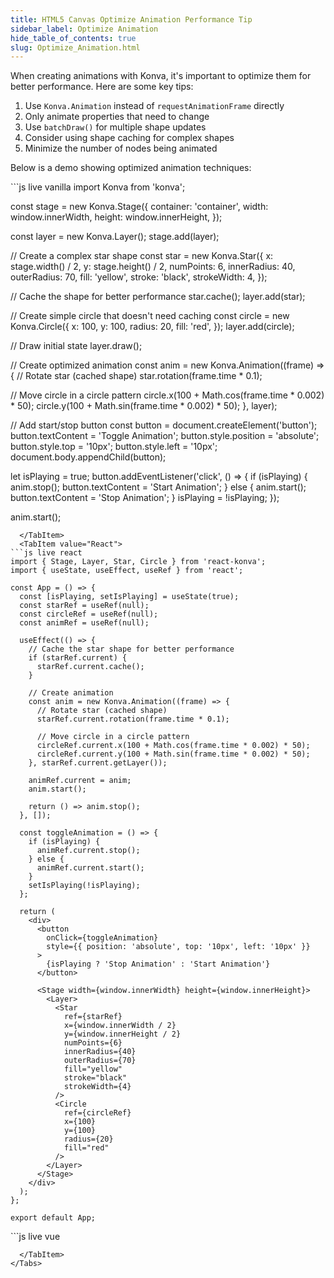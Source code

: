 ```yaml
---
title: HTML5 Canvas Optimize Animation Performance Tip
sidebar_label: Optimize Animation
hide_table_of_contents: true
slug: Optimize_Animation.html
---
```


When creating animations with Konva, it's important to optimize them for better performance.
Here are some key tips:

1. Use `Konva.Animation` instead of `requestAnimationFrame` directly
2. Only animate properties that need to change
3. Use `batchDraw()` for multiple shape updates
4. Consider using shape caching for complex shapes
5. Minimize the number of nodes being animated

Below is a demo showing optimized animation techniques:


<Tabs>
  <TabItem value="Vanilla" default>
```js live vanilla
import Konva from 'konva';

const stage = new Konva.Stage({
  container: 'container',
  width: window.innerWidth,
  height: window.innerHeight,
});

const layer = new Konva.Layer();
stage.add(layer);

// Create a complex star shape
const star = new Konva.Star({
  x: stage.width() / 2,
  y: stage.height() / 2,
  numPoints: 6,
  innerRadius: 40,
  outerRadius: 70,
  fill: 'yellow',
  stroke: 'black',
  strokeWidth: 4,
});

// Cache the shape for better performance
star.cache();
layer.add(star);

// Create simple circle that doesn't need caching
const circle = new Konva.Circle({
  x: 100,
  y: 100,
  radius: 20,
  fill: 'red',
});
layer.add(circle);

// Draw initial state
layer.draw();

// Create optimized animation
const anim = new Konva.Animation((frame) => {
  // Rotate star (cached shape)
  star.rotation(frame.time * 0.1);
  
  // Move circle in a circle pattern
  circle.x(100 + Math.cos(frame.time * 0.002) * 50);
  circle.y(100 + Math.sin(frame.time * 0.002) * 50);
}, layer);

// Add start/stop button
const button = document.createElement('button');
button.textContent = 'Toggle Animation';
button.style.position = 'absolute';
button.style.top = '10px';
button.style.left = '10px';
document.body.appendChild(button);

let isPlaying = true;
button.addEventListener('click', () => {
  if (isPlaying) {
    anim.stop();
    button.textContent = 'Start Animation';
  } else {
    anim.start();
    button.textContent = 'Stop Animation';
  }
  isPlaying = !isPlaying;
});

anim.start();
```
  </TabItem>
  <TabItem value="React">
```js live react
import { Stage, Layer, Star, Circle } from 'react-konva';
import { useState, useEffect, useRef } from 'react';

const App = () => {
  const [isPlaying, setIsPlaying] = useState(true);
  const starRef = useRef(null);
  const circleRef = useRef(null);
  const animRef = useRef(null);

  useEffect(() => {
    // Cache the star shape for better performance
    if (starRef.current) {
      starRef.current.cache();
    }

    // Create animation
    const anim = new Konva.Animation((frame) => {
      // Rotate star (cached shape)
      starRef.current.rotation(frame.time * 0.1);
      
      // Move circle in a circle pattern
      circleRef.current.x(100 + Math.cos(frame.time * 0.002) * 50);
      circleRef.current.y(100 + Math.sin(frame.time * 0.002) * 50);
    }, starRef.current.getLayer());

    animRef.current = anim;
    anim.start();

    return () => anim.stop();
  }, []);

  const toggleAnimation = () => {
    if (isPlaying) {
      animRef.current.stop();
    } else {
      animRef.current.start();
    }
    setIsPlaying(!isPlaying);
  };

  return (
    <div>
      <button
        onClick={toggleAnimation}
        style={{ position: 'absolute', top: '10px', left: '10px' }}
      >
        {isPlaying ? 'Stop Animation' : 'Start Animation'}
      </button>
      
      <Stage width={window.innerWidth} height={window.innerHeight}>
        <Layer>
          <Star
            ref={starRef}
            x={window.innerWidth / 2}
            y={window.innerHeight / 2}
            numPoints={6}
            innerRadius={40}
            outerRadius={70}
            fill="yellow"
            stroke="black"
            strokeWidth={4}
          />
          <Circle
            ref={circleRef}
            x={100}
            y={100}
            radius={20}
            fill="red"
          />
        </Layer>
      </Stage>
    </div>
  );
};

export default App;
```
  </TabItem>
  <TabItem value="Vue">
```js live vue
<template>
  <div>
    <button
      @click="toggleAnimation"
      style="position: absolute; top: 10px; left: 10px"
    >
      {{ isPlaying ? 'Stop Animation' : 'Start Animation' }}
    </button>
    
    <v-stage :config="stageSize">
      <v-layer ref="layerRef">
        <v-star
          ref="starRef"
          :config="starConfig"
        />
        <v-circle
          ref="circleRef"
          :config="circleConfig"
        />
      </v-layer>
    </v-stage>
  </div>
</template>

<script setup>
import { ref, onMounted, onUnmounted } from 'vue';
import Konva from 'konva';

const stageSize = {
  width: window.innerWidth,
  height: window.innerHeight
};

const starConfig = {
  x: window.innerWidth / 2,
  y: window.innerHeight / 2,
  numPoints: 6,
  innerRadius: 40,
  outerRadius: 70,
  fill: 'yellow',
  stroke: 'black',
  strokeWidth: 4
};

const circleConfig = ref({
  x: 100,
  y: 100,
  radius: 20,
  fill: 'red'
});

const layerRef = ref(null);
const starRef = ref(null);
const circleRef = ref(null);
const isPlaying = ref(true);
let anim = null;

onMounted(() => {
  // Cache the star shape for better performance
  starRef.value.getNode().cache();

  // Create animation
  anim = new Konva.Animation((frame) => {
    // Rotate star (cached shape)
    starRef.value.getNode().rotation(frame.time * 0.1);
    
    // Move circle in a circle pattern
    const circle = circleRef.value.getNode();
    circle.x(100 + Math.cos(frame.time * 0.002) * 50);
    circle.y(100 + Math.sin(frame.time * 0.002) * 50);
  }, layerRef.value.getNode());

  anim.start();
});

onUnmounted(() => {
  if (anim) {
    anim.stop();
  }
});

const toggleAnimation = () => {
  if (isPlaying.value) {
    anim.stop();
  } else {
    anim.start();
  }
  isPlaying.value = !isPlaying.value;
};
</script>
```
  </TabItem>
</Tabs> 